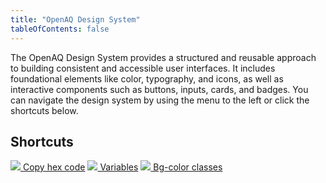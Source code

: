 ```yaml
---
title: "OpenAQ Design System"
tableOfContents: false
---
```


<section class="intro-section">
  <p>
    The OpenAQ Design System provides a structured and reusable approach to
    building consistent and accessible user interfaces. It includes foundational
    elements like color, typography, and icons, as well as interactive
    components such as buttons, inputs, cards, and badges. You can navigate the
    design system by using the menu to the left or click the shortcuts below.
  </p>

  <h2>Shortcuts</h2>
  <div class="shortcuts-list">
    <a href="/openaq-design-system/overview/color#overviewColorHeading" class="type-link-1 shortcut-link"> <img src="@assets/svg/hexcodeShortcut.svg" class="shortcut-image"/> Copy hex code</a>
    <a href="/openaq-design-system/overview/color#variablesHeading" class="type-link-1 shortcut-link"><img src="@assets/svg/variablesShortcut.svg" class="shortcut-image"/> Variables</a>
    <a href="/openaq-design-system/utilities/colors#full-color-palette" class="type-link-1 shortcut-link"><img src="@assets/svg/classShortcut.svg" class="shortcut-image"/> Bg-color classes</a>
  </div>
</section>
